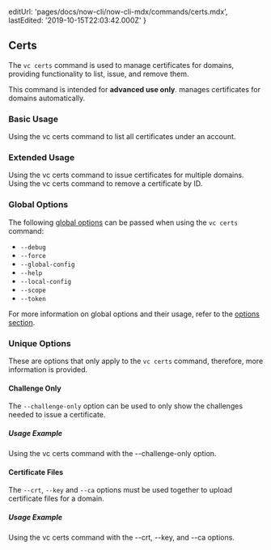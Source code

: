 
  editUrl: 'pages/docs/now-cli/now-cli-mdx/commands/certs.mdx',
  lastEdited: '2019-10-15T22:03:42.000Z'
}

## Certs

The `vc certs` command is used to manage certificates for domains, providing functionality to list, issue, and remove them.

<Note type="warning">
  This command is intended for <b>advanced use only</b>. <ProductName /> manages
  certificates for domains automatically.
</Note>

### Basic Usage

<Snippet dark text="vc certs ls" />
<Caption>Using the <InlineCode>vc certs</InlineCode> command to list all certificates under an account.</Caption>

### Extended Usage

<Snippet dark text="vc certs issue [domain1, domain2, domain3]" />
<Caption>Using the <InlineCode>vc certs</InlineCode> command to issue certificates for multiple domains.</Caption>

<Snippet dark text="vc certs rm [certificate-id]" />
<Caption>Using the <InlineCode>vc certs</InlineCode> command to remove a certificate by ID.</Caption>

### Global Options

The following [global options](#options) can be passed when using the `vc certs` command:

- `--debug`
- `--force`
- `--global-config`
- `--help`
- `--local-config`
- `--scope`
- `--token`

For more information on global options and their usage, refer to the [options section](#options).

### Unique Options

These are options that only apply to the `vc certs` command, therefore, more information is provided.

#### Challenge Only

The `--challenge-only` option can be used to only show the challenges needed to issue a certificate.

##### Usage Example

<Snippet dark text="vc certs issue foo.com --challenge-only" />
<Caption>Using the <InlineCode>vc certs</InlineCode> command with the <InlineCode>--challenge-only</InlineCode> option.</Caption>

#### Certificate Files

The `--crt`, `--key` and `--ca` options must be used together to upload certificate files for a domain.

##### Usage Example

<Snippet dark text="vc certs add foo.com --crt foo.crt --key bar.pem --ca foobar.ca" />
<Caption>Using the <InlineCode>vc certs</InlineCode> command with the <InlineCode>--crt</InlineCode>, <InlineCode>--key</InlineCode>, and <InlineCode>--ca</InlineCode> options.</Caption>

<br />
